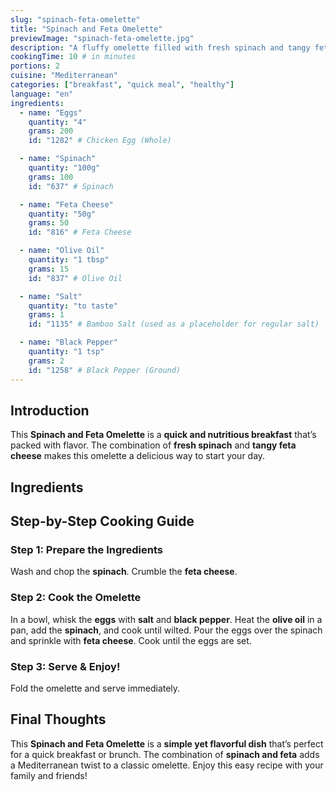 ```yaml
---
slug: "spinach-feta-omelette"
title: "Spinach and Feta Omelette"
previewImage: "spinach-feta-omelette.jpg"
description: "A fluffy omelette filled with fresh spinach and tangy feta cheese."
cookingTime: 10 # in minutes
portions: 2
cuisine: "Mediterranean"
categories: ["breakfast", "quick meal", "healthy"]
language: "en"
ingredients:
  - name: "Eggs"
    quantity: "4"
    grams: 200
    id: "1282" # Chicken Egg (Whole)

  - name: "Spinach"
    quantity: "100g"
    grams: 100
    id: "637" # Spinach

  - name: "Feta Cheese"
    quantity: "50g"
    grams: 50
    id: "816" # Feta Cheese

  - name: "Olive Oil"
    quantity: "1 tbsp"
    grams: 15
    id: "837" # Olive Oil

  - name: "Salt"
    quantity: "to taste"
    grams: 1
    id: "1135" # Bamboo Salt (used as a placeholder for regular salt)

  - name: "Black Pepper"
    quantity: "1 tsp"
    grams: 2
    id: "1258" # Black Pepper (Ground)
---
```



## Introduction

This **Spinach and Feta Omelette** is a **quick and nutritious breakfast** that’s packed with flavor. The combination of **fresh spinach** and **tangy feta cheese** makes this omelette a delicious way to start your day.

## Ingredients

<IngredientsList
  ingredients={frontmatter.ingredients}
  portions={frontmatter.portions}
/>

## Step-by-Step Cooking Guide

### Step 1: Prepare the Ingredients

Wash and chop the **spinach**. Crumble the **feta cheese**.

<CookingStep action="cutting_vegetables_lettuce" />

### Step 2: Cook the Omelette

In a bowl, whisk the **eggs** with **salt** and **black pepper**. Heat the **olive oil** in a pan, add the **spinach**, and cook until wilted. Pour the eggs over the spinach and sprinkle with **feta cheese**. Cook until the eggs are set.

<CookingStep action="frying_pan_substance_creamy" />

### Step 3: Serve & Enjoy!

Fold the omelette and serve immediately.

## Final Thoughts

This **Spinach and Feta Omelette** is a **simple yet flavorful dish** that’s perfect for a quick breakfast or brunch. The combination of **spinach and feta** adds a Mediterranean twist to a classic omelette. Enjoy this easy recipe with your family and friends!

<NutritionFacts ingredients={frontmatter.ingredients} />
